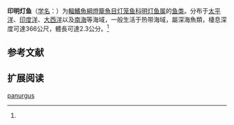 {{Speciesbox
| name = 印明灯鱼
| status = NE
| status_system = IUCN3.1
| image = 
| genus = Diogenichthys
| species = panurgus
| authority = Bolin, 1946<ref name='id5575'>{{cite web| url =http://www.bioinfo.cn/db05/BjdwSpecies.php?action=view&id=5575| title =印明灯鱼| work =中国动物物种编目数据库| publisher =中国科学院微生物研究所| author =中国科学院动物研究所| accessdate =2009-04-11| deadurl =yes| archiveurl =https://web.archive.org/web/20160305034828/http://www.bioinfo.cn/db05/BjdwSpecies.php?action=view&id=5575| archivedate =2016-03-05}}</ref>
| synonyms = 
}}

'''印明灯鱼'''（[[学名|学名]]：{{lang|la|'''''Diogenichthys panurgus'''''}}）为[[輻鰭魚綱|輻鰭魚綱]][[燈籠魚目|燈籠魚目]][[灯笼鱼科|灯笼鱼科]][[明灯鱼属|明灯鱼属]]的[[鱼类|鱼类]]。分布于[[太平洋|太平洋]]、[[印度洋|印度洋]]、[[大西洋|大西洋]]以及[[南海|南海]]等海域，一般生活于热带海域，屬深海魚類，棲息深度可達366公尺，體長可達2.3公分。<ref name='id5575'/>

== 参考文献 ==
{{reflist}}

== 扩展阅读 ==
{{refbegin}}
{{wikispecies-inline|Diogenichthys panurgus|印明灯鱼}}
{{refend}}
{{Taxonbar|from=Q520337}}

[[Category:明灯鱼属|panurgus]]


{{灯笼鱼目小作品}}